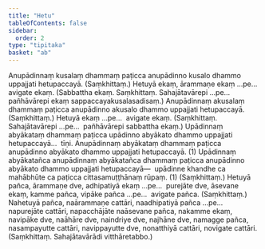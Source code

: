 ```yaml
---
title: "Hetu"
tableOfContents: false
sidebar:
  order: 2
type: "tipitaka"
basket: "ab"
---
```



<DynamicBreadcrumb />

<Division number="98">

<Paragraph number="2221">
Anupādinnaṃ kusalaṃ dhammaṃ paṭicca anupādinno kusalo dhammo uppajjati hetupaccayā. (Saṃkhittaṃ.)
</Paragraph>

<Paragraph number="2222">
Hetuyā ekaṃ, ārammaṇe ekaṃ …pe…  avigate ekaṃ. (Sabbattha ekaṃ. Saṃkhittaṃ. Sahajātavārepi …pe…  pañhāvārepi ekaṃ sappaccayakusalasadisaṃ.)
</Paragraph>

</Division>
<Division number="99">

<Paragraph number="2223">
Anupādinnaṃ akusalaṃ dhammaṃ paṭicca anupādinno akusalo dhammo uppajjati hetupaccayā. (Saṃkhittaṃ.)
</Paragraph>

<Paragraph number="2224">
Hetuyā ekaṃ …pe…  avigate ekaṃ. (Saṃkhittaṃ. Sahajātavārepi …pe…  pañhāvārepi sabbattha ekaṃ.)
</Paragraph>

</Division>
<Division number="100">

<Paragraph number="2225">
Upādinnaṃ abyākataṃ dhammaṃ paṭicca upādinno abyākato dhammo uppajjati hetupaccayā…  tīṇi.
</Paragraph>

<Paragraph number="2226">
Anupādinnaṃ abyākataṃ dhammaṃ paṭicca anupādinno abyākato dhammo uppajjati hetupaccayā. (1)
</Paragraph>

<Paragraph number="2227">
Upādinnaṃ abyākatañca anupādinnaṃ abyākatañca dhammaṃ paṭicca anupādinno abyākato dhammo uppajjati hetupaccayā—  upādinne khandhe ca mahābhūte ca paṭicca cittasamuṭṭhānaṃ rūpaṃ. (1) (Saṃkhittaṃ.)
</Paragraph>

</Division>
<Division number="101">

<Paragraph number="2228">
Hetuyā pañca, ārammaṇe dve, adhipatiyā ekaṃ …pe…  purejāte dve, āsevane ekaṃ, kamme pañca, vipāke pañca …pe…  avigate pañca. (Saṃkhittaṃ.)
</Paragraph>

<Paragraph number="2229">
Nahetuyā pañca, naārammaṇe cattāri, naadhipatiyā pañca …pe…  napurejāte cattāri, napacchājāte naāsevane pañca, nakamme ekaṃ, navipāke dve, naāhāre dve, naindriye dve, najhāne dve, namagge pañca, nasampayutte cattāri, navippayutte dve, nonatthiyā cattāri, novigate cattāri. (Saṃkhittaṃ. Sahajātavārādi vitthāretabbo.)
</Paragraph>
</Division>